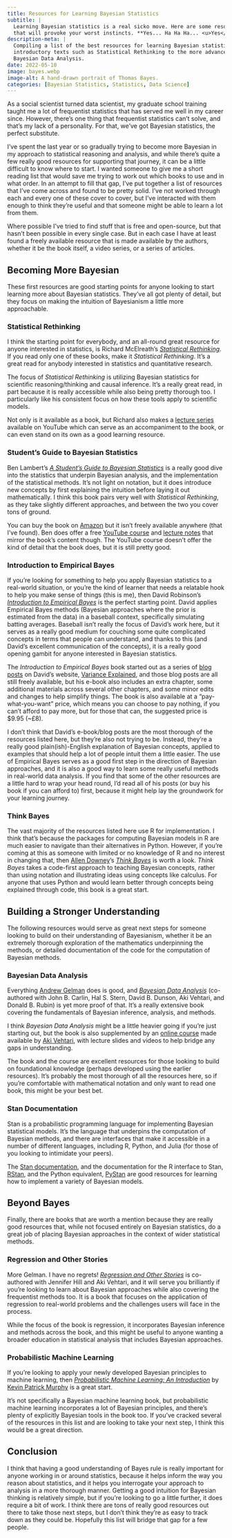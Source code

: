 ```yaml
---
title: Resources for Learning Bayesian Statistics
subtitle: |
  Learning Bayesian statistics is a real sicko move. Here are some resources 
  that will provoke your worst instincts. **Yes... Ha Ha Ha... <u>Yes</u>!**
description-meta: |
  Compiling a list of the best resources for learning Bayesian statistics, from 
  introductory texts such as Statistical Rethinking to the more advanced like 
  Bayesian Data Analysis.
date: 2022-05-10
image: bayes.webp
image-alt: A hand-drawn portrait of Thomas Bayes.
categories: [Bayesian Statistics, Statistics, Data Science]
---
```


As a social scientist turned data scientist, my graduate school training taught me a lot of frequentist statistics that has served me well in my career since. However, there's one thing that frequentist statistics can't solve, and that's my lack of a personality. For that, we've got Bayesian statistics, the perfect substitute.

I've spent the last year or so gradually trying to become more Bayesian in my approach to statistical reasoning and analysis, and while there's quite a few really good resources for supporting that journey, it can be a little difficult to know where to start. I wanted someone to give me a short reading list that would save me trying to work out which books to use and in what order. In an attempt to fill that gap, I've put together a list of resources that I've come across and found to be pretty solid. I've not worked through each and every one of these cover to cover, but I've interacted with them enough to think they're useful and that someone might be able to learn a lot from them.

Where possible I've tried to find stuff that is free and open-source, but that hasn't been possible in every single case. But in each case I have at least found a freely available resource that is made available by the authors, whether it be the book itself, a video series, or a series of articles.

## Becoming More Bayesian

These first resources are good starting points for anyone looking to start learning more about Bayesian statistics. They've all got plenty of detail, but they focus on making the intuition of Bayesianism a little more approachable.

### Statistical Rethinking

I think the starting point for everybody, and an all-round great resource for anyone interested in statistics, is Richard McElreath's [_Statistical Rethinking_](https://xcelab.net/rm/statistical-rethinking/). If you read only one of these books, make it _Statistical Rethinking_. It's a great read for anybody interested in statistics and quantitative research.

The focus of _Statistical Rethinking_ is utilizing Bayesian statistics for scientific reasoning/thinking and causal inference. It's a really great read, in part because it is really accessible while also being pretty thorough too. I particularly like his consistent focus on how these tools apply to scientific models.

Not only is it available as a book, but Richard also makes a [lecture series](https://www.youtube.com/playlist?list=PLDcUM9US4XdMROZ57-OIRtIK0aOynbgZN) available on YouTube which can serve as an accompaniment to the book, or can even stand on its own as a good learning resource.

### Student's Guide to Bayesian Statistics

Ben Lambert's [_A Student's Guide to Bayesian Statistics_](https://ben-lambert.com/a-students-guide-to-bayesian-statistics/) is a really good dive into the statistics that underpin Bayesian analysis, and the implementation of the statistical methods. It's not light on notation, but it does introduce new concepts by first explaining the intuition before laying it out mathematically. I think this book pairs very well with _Statistical Rethinking_, as they take slightly different approaches, and between the two you cover tons of ground.

You can buy the book on [Amazon](https://www.amazon.co.uk/Students-Guide-Bayesian-Statistics/dp/1473916364/) but it isn't freely available anywhere (that I've found). Ben does offer a free [YouTube course](https://youtu.be/P_og8H-VkIY) and [lecture notes](https://ben-lambert.com/bayesian-lecture-slides/) that mirror the book's content though. The YouTube course doesn't offer the kind of detail that the book does, but it is still pretty good.

### Introduction to Empirical Bayes

If you're looking for something to help you apply Bayesian statistics to a real-world situation, or you're the kind of learner that needs a relatable hook to help you make sense of things (this is me), then David Robinson's [_Introduction to Empirical Bayes_](http://varianceexplained.org/r/empirical-bayes-book/) is the perfect starting point. David applies Empirical Bayes methods (Bayesian approaches where the prior is estimated from the data) in a baseball context, specifically simulating batting averages. Baseball isn't really the focus of David's work here, but it serves as a really good medium for couching some quite complicated concepts in terms that people can understand, and thanks to this (and David's excellent communication of the concepts), it is a really good opening gambit for anyone interested in Bayesian statistics.

The _Introduction to Empirical Bayes_ book started out as a series of [blog posts](http://varianceexplained.org/statistics/beta_distribution_and_baseball/) on David's website, [Variance Explained](varianceexplained.org), and those blog posts are all still freely available, but his e-book also includes an extra chapter, some additional materials across several other chapters, and some minor edits and changes to help simplify things. The book is also available at a "pay-what-you-want" price, which means you can choose to pay nothing, if you can't afford to pay more, but for those that can, the suggested price is $9.95 (~£8).

I don't think that David's e-book/blog posts are the most thorough of the resources listed here, but they're also not trying to be. Instead, they're a really good plain(ish)-English explanation of Bayesian concepts, applied to examples that should help a lot of people intuit them a little easier. The use of Empirical Bayes serves as a good first step in the direction of Bayesian approaches, and it is also a good way to learn some really useful methods in real-world data analysis. If you find that some of the other resources are a little hard to wrap your head round, I'd read all of his posts (or buy his book if you can afford to) first, because it might help lay the groundwork for your learning journey.

### Think Bayes

The vast majority of the resources listed here use R for implementation. I think that's because the packages for computing Bayesian models in R are much easier to navigate than their alternatives in Python. However, if you're coming at this as someone with limited or no knowledge of R and no interest in changing that, then [Allen Downey](https://www.allendowney.com/wp/)'s [_Think Bayes_](http://allendowney.github.io/ThinkBayes2/index.html) is worth a look. _Think Bayes_ takes a code-first approach to teaching Bayesian concepts, rather than using notation and illustrating ideas using concepts like calculus. For anyone that uses Python and would learn better through concepts being explained through code, this book is  a great start.

## Building a Stronger Understanding

The following resources would serve as great next steps for someone looking to build on their understanding of Bayesianism, whether it be an extremely thorough exploration of the mathematics underpinning the methods, or detailed documentation of the code for the computation of Bayesian methods.

### Bayesian Data Analysis

Everything [Andrew Gelman](https://statmodeling.stat.columbia.edu/) does is good, and [_Bayesian Data Analysis_](http://www.stat.columbia.edu/~gelman/book/) (co-authored with John B. Carlin, Hal S. Stern, David B. Dunson, Aki Vehtari, and Donald B. Rubin) is yet more proof of that. It's a really extensive book covering the fundamentals of Bayesian inference, analysis, and methods.

I think _Bayesian Data Analysis_ might be a little heavier going if you're just starting out, but the book is also supplemented by an [online course](https://avehtari.github.io/BDA_course_Aalto/) made available by [Aki Vehtari](https://users.aalto.fi/~ave/), with lecture slides and videos to help bridge any gaps in understanding.

The book and the course are excellent resources for those looking to build on foundational knowledge (perhaps developed using the earlier resources). It's probably the most thorough of all the resources here, so if you're comfortable with mathematical notation and only want to read one book, this might be your best bet.

### Stan Documentation

Stan is a probabilistic programming language for implementing Bayesian statistical models. It's the language that underpins the computation of Bayesian methods, and there are interfaces that make it accessible in a number of different languages, including R, Python, and Julia (for those of you looking to intimidate your peers).

The [Stan documentation](https://mc-stan.org/users/documentation/), and the documentation for the R interface to Stan, [RStan](https://mc-stan.org/rstan/), and the Python equivalent, [PyStan](https://pystan.readthedocs.io/en/latest/) are good resources for learning how to implement a variety of Bayesian models.

## Beyond Bayes

Finally, there are books that are worth a mention because they are really good resources that, while not focused entirely on Bayesian statistics, do a great job of placing Bayesian approaches in the context of wider statistical methods.

### Regression and Other Stories

More Gelman. I have no regrets! [_Regression and Other Stories_](https://avehtari.github.io/ROS-Examples/) is co-authored with Jennifer Hill and Aki Vehtari, and it will serve you brilliantly if you're looking to learn about Bayesian approaches while also covering the frequentist methods too. It is a book that focuses on the application of regression to real-world problems and the challenges users will face in the process.

While the focus of the book is regression, it incorporates Bayesian inference and methods across the book, and this might be useful to anyone wanting a broader education in statistical analysis that includes Bayesian approaches.

### Probabilistic Machine Learning

If you're looking to apply your newly developed Bayesian principles to machine learning, then [_Probabilistic Machine Learning: An Introduction_](https://probml.github.io/pml-book/book1.html) by [Kevin Patrick Murphy](https://www.cs.ubc.ca/~murphyk/) is a great start.

It's not specifically a Bayesian machine learning book, but probabilistic machine learning incorporates a lot of Bayesian principles, and there's plenty of explicitly Bayesian tools in the book too. If you've cracked several of the resources in this list and are looking to take your next step, I think this would be a great direction.

## Conclusion

I think that having a good understanding of Bayes rule is really important for anyone working in or around statistics, because it helps inform the way you reason about statistics, and it helps you interrogate your approach to analysis in a more thorough manner. Getting a good intuition for Bayesian thinking is relatively simple, but if you're looking to go a little further, it does require a bit of work. I think there are tons of really good resources out there to take those next steps, but I don't think they're as easy to track down as they could be. Hopefully this list will bridge that gap for a few people.
